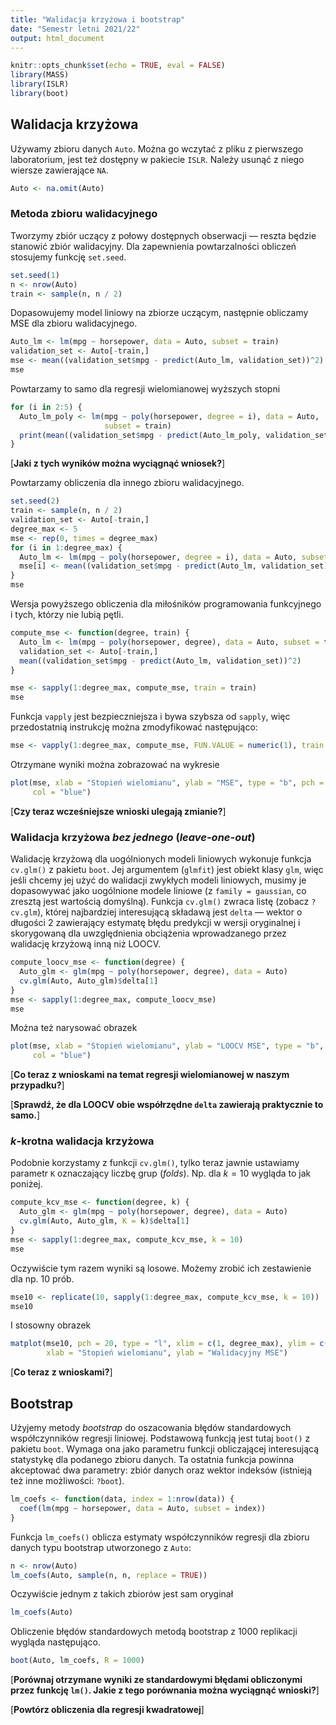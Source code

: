 ```yaml
---
title: "Walidacja krzyżowa i bootstrap"
date: "Semestr letni 2021/22"
output: html_document
---
```


```r
knitr::opts_chunk$set(echo = TRUE, eval = FALSE)
library(MASS)
library(ISLR)
library(boot)
```

## Walidacja krzyżowa

Używamy zbioru danych `Auto`. Można go wczytać z pliku z pierwszego laboratorium,
jest też dostępny w pakiecie `ISLR`. Należy usunąć z niego wiersze zawierające `NA`.
```r
Auto <- na.omit(Auto)
```

### Metoda zbioru walidacyjnego

Tworzymy zbiór uczący z połowy dostępnych obserwacji --- reszta będzie stanowić
zbiór walidacyjny. Dla zapewnienia powtarzalności obliczeń stosujemy funkcję
`set.seed`.
```r
set.seed(1)
n <- nrow(Auto)
train <- sample(n, n / 2)
```

Dopasowujemy model liniowy na zbiorze uczącym, następnie obliczamy MSE dla zbioru
walidacyjnego.
```r
Auto_lm <- lm(mpg ~ horsepower, data = Auto, subset = train)
validation_set <- Auto[-train,]
mse <- mean((validation_set$mpg - predict(Auto_lm, validation_set))^2)
mse
```

Powtarzamy to samo dla regresji wielomianowej wyższych stopni
```r
for (i in 2:5) {
  Auto_lm_poly <- lm(mpg ~ poly(horsepower, degree = i), data = Auto, 
                     subset = train)
  print(mean((validation_set$mpg - predict(Auto_lm_poly, validation_set))^2))
}
```

[**Jaki z tych wyników można wyciągnąć wniosek?**]

Powtarzamy obliczenia dla innego zbioru walidacyjnego.
```r
set.seed(2)
train <- sample(n, n / 2)
validation_set <- Auto[-train,]
degree_max <- 5
mse <- rep(0, times = degree_max)
for (i in 1:degree_max) {
  Auto_lm <- lm(mpg ~ poly(horsepower, degree = i), data = Auto, subset = train)
  mse[i] <- mean((validation_set$mpg - predict(Auto_lm, validation_set))^2)
}
mse
```

Wersja powyższego obliczenia dla miłośników programowania funkcyjnego i tych,
którzy nie lubią pętli.
```r
compute_mse <- function(degree, train) {
  Auto_lm <- lm(mpg ~ poly(horsepower, degree), data = Auto, subset = train)
  validation_set <- Auto[-train,]
  mean((validation_set$mpg - predict(Auto_lm, validation_set))^2)
}

mse <- sapply(1:degree_max, compute_mse, train = train)
mse
```
Funkcja `vapply` jest bezpieczniejsza i bywa szybsza od `sapply`, więc
przedostatnią instrukcję można zmodyfikować następująco:
```r
mse <- vapply(1:degree_max, compute_mse, FUN.VALUE = numeric(1), train = train)
```

Otrzymane wyniki można zobrazować na wykresie
```r
plot(mse, xlab = "Stopień wielomianu", ylab = "MSE", type = "b", pch = 20, 
     col = "blue")
```

[**Czy teraz wcześniejsze wnioski ulegają zmianie?**]

### Walidacja krzyżowa _bez jednego_ (*leave-one-out*)

Walidację krzyżową dla uogólnionych modeli liniowych wykonuje funkcja `cv.glm()`
z pakietu `boot`. Jej argumentem (`glmfit`) jest obiekt klasy `glm`, więc
jeśli chcemy jej użyć do walidacji zwykłych modeli liniowych, musimy je dopasowywać
jako uogólnione modele liniowe (z `family = gaussian`, co zresztą jest wartością
domyślną). Funkcja `cv.glm()` zwraca listę (zobacz `?cv.glm`), której najbardziej
interesującą składawą jest `delta` --- wektor o długości 2 zawierający estymatę
błędu predykcji w wersji oryginalnej i skorygowaną dla uwzględnienia obciążenia
wprowadzanego przez walidację krzyżową inną niż LOOCV.
```r
compute_loocv_mse <- function(degree) {
  Auto_glm <- glm(mpg ~ poly(horsepower, degree), data = Auto)
  cv.glm(Auto, Auto_glm)$delta[1]
}
mse <- sapply(1:degree_max, compute_loocv_mse)
mse
```

Można też narysować obrazek
```r
plot(mse, xlab = "Stopień wielomianu", ylab = "LOOCV MSE", type = "b", pch = 20, 
     col = "blue")
```

[**Co teraz z wnioskami na temat regresji wielomianowej w naszym przypadku?**]

[**Sprawdź, że dla LOOCV obie współrzędne `delta` zawierają praktycznie to samo.**]

### $k$-krotna walidacja krzyżowa

Podobnie korzystamy z funkcji `cv.glm()`, tylko teraz jawnie ustawiamy parametr `K`
oznaczający liczbę grup (*folds*). Np. dla $k = 10$ wygląda to jak poniżej.
```r
compute_kcv_mse <- function(degree, k) {
  Auto_glm <- glm(mpg ~ poly(horsepower, degree), data = Auto)
  cv.glm(Auto, Auto_glm, K = k)$delta[1]
}
mse <- sapply(1:degree_max, compute_kcv_mse, k = 10)
mse
```

Oczywiście tym razem wyniki są losowe. Możemy zrobić ich zestawienie
dla np. 10 prób.
```r
mse10 <- replicate(10, sapply(1:degree_max, compute_kcv_mse, k = 10))
mse10
```

I stosowny obrazek
```r
matplot(mse10, pch = 20, type = "l", xlim = c(1, degree_max), ylim = c(18, 25),
        xlab = "Stopień wielomianu", ylab = "Walidacyjny MSE")
```

[**Co teraz z wnioskami?**]

## Bootstrap

Użyjemy metody *bootstrap* do oszacowania błędów standardowych współczynników
regresji liniowej. Podstawową funkcją jest tutaj `boot()` z pakietu `boot`.
Wymaga ona jako parametru funkcji obliczającej interesującą statystykę dla podanego 
zbioru danych. Ta ostatnia funkcja powinna akceptować dwa parametry: zbiór danych
oraz wektor indeksów (istnieją też inne możliwości: `?boot`).
```r
lm_coefs <- function(data, index = 1:nrow(data)) {
  coef(lm(mpg ~ horsepower, data = Auto, subset = index))
}
```

Funkcja `lm_coefs()` oblicza estymaty współczynników regresji dla zbioru danych
typu bootstrap utworzonego z `Auto`:
```r
n <- nrow(Auto)
lm_coefs(Auto, sample(n, n, replace = TRUE))
```
Oczywiście jednym z takich zbiorów jest sam oryginał
```r
lm_coefs(Auto)
```

Obliczenie błędów standardowych metodą bootstrap z 1000 replikacji wygląda 
następująco.
```r
boot(Auto, lm_coefs, R = 1000)
```

[**Porównaj otrzymane wyniki ze standardowymi błędami obliczonymi przez
funkcję `lm()`. Jakie z tego porównania można wyciągnąć wnioski?**]

[**Powtórz obliczenia dla regresji kwadratowej**]
